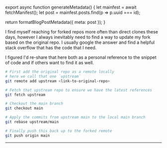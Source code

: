 

export async function generateMetadata() {
  let mainfest = await fetchManifest();
  let post = mainfest.posts.find(p => p.uuid === id);

  return formatBlogPostMetadata({ meta: post });
}

<BlogPage id={id}>


I find myself reaching for forked repos more often than direct clones these
days, however I always inevitably need to find a way to update my fork based on
the original repo. I usually google the answer and find a helpful stack overflow
that has the code that I need.

I figured I'd re-share that here both as a personal reference to the snippet of
code and if others want to find it as well.

```bash
# First add the original repo as a remote locally
# here we call that one `upstream`
git remote add upstream <link-to-original-repo>

# Fetch that upstream repo to ensure we have the latest references
git fetch upstream

# Checkout the main branch
git checkout main

# Apply the commits from upstream main to the local main branch
git rebase upstream/main

# Finally push this back up to the forked remote
git push origin main
```

<Spacer />

---

<Spacer />


</BlogPage>